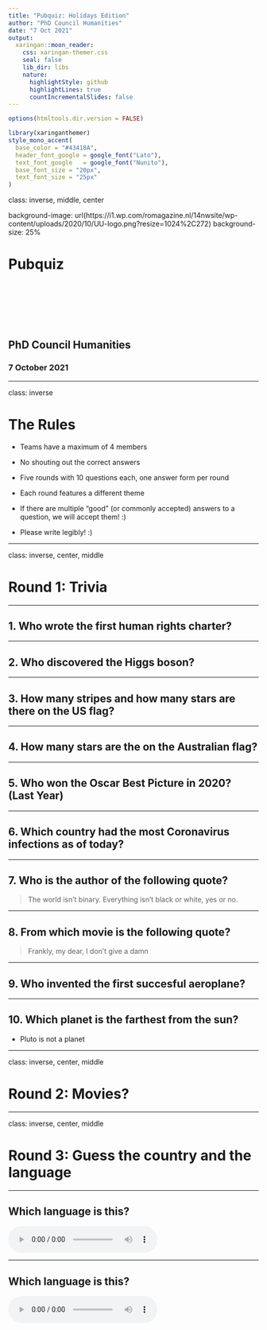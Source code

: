 ```yaml
---
title: "Pubquiz: Holidays Edition"
author: "PhD Council Humanities" 
date: "7 Oct 2021"
output:
  xaringan::moon_reader:
    css: xaringan-themer.css
    seal: false
    lib_dir: libs
    nature:
      highlightStyle: github
      highlightLines: true
      countIncrementalSlides: false
---
```


```r
options(htmltools.dir.version = FALSE)
```

```r
library(xaringanthemer)
style_mono_accent(
  base_color = "#43418A",
  header_font_google = google_font("Lato"),
  text_font_google   = google_font("Nunito"),
  base_font_size = "20px",
  text_font_size = "25px"
)
```

class: inverse, middle, center

background-image: url(https://i1.wp.com/romagazine.nl/14nwsite/wp-content/uploads/2020/10/UU-logo.png?resize=1024%2C272)
background-size: 25%

# Pubquiz

<br>
<br>
<br>
<br>
<br>

## PhD Council Humanities

### 7 October 2021

---

class: inverse

# The Rules

  - Teams have a maximum of 4 members

  - No shouting out the correct answers
 
  - Five rounds with 10 questions each, one answer form per round
  
  - Each round features a different theme
  
  - If there are multiple "good" (or commonly accepted) answers to a question, we will accept them! :) 
  
  - Please write legibly! :) 

---

class: inverse, center, middle

# Round 1: Trivia

---

## 1. Who wrote the first human rights charter?

---

## 2. Who discovered the Higgs boson?

---

## 3. How many stripes and how many stars are there on the US flag? 

---

## 4. How many stars are the on the Australian flag?

---

## 5. Who won the Oscar Best Picture in 2020? (Last Year)

---

## 6. Which country had the most Coronavirus infections as of today?

---

## 7. Who is the author of the following quote?

> The world isn't binary. Everything isn't black or white, yes or no. 

---

## 8. From which movie is the following quote?

> Frankly, my dear, I don't give a damn


---

## 9. Who invented the first succesful aeroplane?

---

## 10. Which planet is the farthest from the sun? 

- Pluto is not a planet

---

class: inverse, center, middle

# Round 2: Movies? 

---


class: inverse, center, middle

# Round 3: Guess the country and the language

---

## Which language is this?

 <audio controls>
  <source src="http://bas-m.netlify.app/pubquiz/audio/vietnamese.mp3" type="audio/mp3">
  Your browser does not support the audio tag.
</audio> 

---

## Which language is this?

<audio controls>
  <source src="http://bas-m.netlify.app/pubquiz/audio/czech.mp3" type="audio/mp3">
  Your browser does not support the audio tag.
</audio> 

---

## Which language is this?

<audio controls>
  <source src="http://bas-m.netlify.app/pubquiz/audio/arabic.mp3" type="audio/mp3">
  Your browser does not support the audio tag.
</audio> 

---
## Which language is this?

<audio controls>
  <source src="http://bas-m.netlify.app/pubquiz/audio/afrikaans.mp3" type="audio/mp3">
  Your browser does not support the audio tag.
</audio> 

---
## Which language is this?

<audio controls>
  <source src="http://bas-m.netlify.app/pubquiz/audio/swedish.mp3" type="audio/mp3">
  Your browser does not support the audio tag.
</audio> 

---

## Which city is this?

<img src="https://bas-m.netlify.app/pubquiz/pics/rio.jpg">

---


## Which city is this?

<img src="https://bas-m.netlify.app/pubquiz/pics/casablanca.jpg">

---

## Which city is this?

<img src="https://bas-m.netlify.app/pubquiz/pics/tokyo.jpg">

---

## Which city is this?

<img src="https://bas-m.netlify.app/pubquiz/pics/rotterdam.png">


---

## Which city is this?

<img src="https://bas-m.netlify.app/pubquiz/pics/teheran.png">
---

class: inverse, center, middle

# Round 4:  Music

---


## 1. Name the title and artist 

<audio controls>
  <source src="http://bas-m.netlify.app/pubquiz/audio/jenniferlopez.mp3" type="audio/mp3">
  Your browser does not support the audio tag.
</audio> 

---


## 2. Name the movie

<audio controls>
  <source src="http://bas-m.netlify.app/pubquiz/audio/godfather.mp3" type="audio/mp3">
  Your browser does not support the audio tag.
</audio> 

---


## 3. Name the movie

<audio controls>
  <source src="http://bas-m.netlify.app/pubquiz/audio/harrypotter.mp3" type="audio/mp3">
  Your browser does not support the audio tag.
</audio> 

---


## 4. Name the series

<audio controls>
  <source src="http://bas-m.netlify.app/pubquiz/audio/friendstheme.mp3" type="audio/mp3">
  Your browser does not support the audio tag.
</audio> 

---


## 5. Name the title and artist 

<audio controls>
  <source src="http://bas-m.netlify.app/pubquiz/audio/edsheeran_badhabits.mp3" type="audio/mp3">
  Your browser does not support the audio tag.
</audio> 

---


## 6. Name the composer and piece

<audio controls>
  <source src="http://bas-m.netlify.app/pubquiz/audio/bach_toccata_and_fugue.mp3" type="audio/mp3">
  Your browser does not support the audio tag.
</audio> 

---


## 7. Name the title and artist 

<audio controls>
  <source src="http://bas-m.netlify.app/pubquiz/audio/beyonce.mp3" type="audio/mp3">
  Your browser does not support the audio tag.
</audio> 

---


## 8. Name the video game

<audio controls>
  <source src="http://bas-m.netlify.app/pubquiz/audio/super_mario_theme.mp3" type="audio/mp3">
  Your browser does not support the audio tag.
</audio> 

---


## 9. Name the title and artist 

<audio controls>
  <source src="http://bas-m.netlify.app/pubquiz/audio/tuto_cutugno_lasciate-mi-cantare.mp3" type="audio/mp3">
  Your browser does not support the audio tag.
</audio> 

---


## 10. Name the title and artist 

<audio controls>
  <source src="http://bas-m.netlify.app/pubquiz/audio/theweathergirls_itsrainingmen.mp3" type="audio/mp3">
  Your browser does not support the audio tag.
</audio> 



---

class: center, middle, inverse

## The End

---

